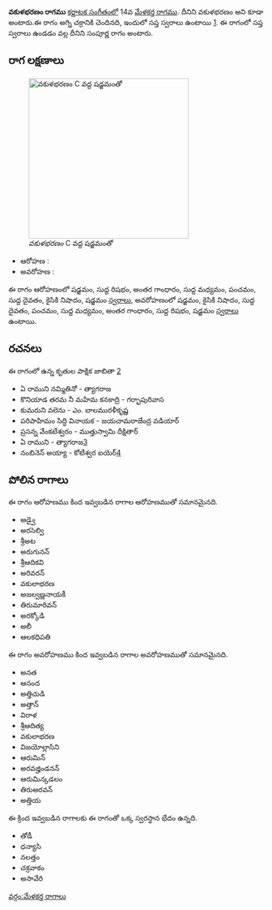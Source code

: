 {{Infobox ragam
	| name          	= వకుళభరణం
	| synonym	    	= వకుళభరణం
	| mela          	= 14
	| chakra        	= అగ్ని
	| janaka        	= 
	| type          	= సంపూర్ణ
	| arohanam      	= {{svaraC|S|R1|G3|M1|P|D1|N2|S'}} 
	| avarohanam    	= {{svaraC|S'|N2|D1|P|M1|G3|R1|S}}
	| jeeva         	=
	| chhaya        	=
	| nyasa         	=
	| vishesha      	= 
	| equivalent  		= 
}}
{{కర్ణాటక సంగీత రాగాలు}}
'''వకుళభరణం రాగము''' [[కర్ణాటక సంగీతం]]లో 14వ [[మేళకర్త రాగము]]. దీనిని వకుళభరణం అని కూడా అంటారు.ఈ రాగం అగ్ని చక్రానికి చెందినది, ఇందులో సప్త స్వరాలు ఉంటాయి [https://en.wikipedia.org/wiki/Melakarta]. ఈ రాగంలో సప్త స్వరాలు ఉండడం వల్ల దీనిని సంపూర్ణ రాగం అంటారు.


==రాగ లక్షణాలు==
[[Image:vakulabharanam_kb2wiki.png|thumb|right|316px|''వకుళభరణం'' C వద్ద షడ్జమంతో]]

* ఆరోహణ : {{svaraC|S|R1|G3|M1|P|D1|N2|S'}} 
* అవరోహణ : {{svaraC|S'|N2|D1|P|M1|G3|R1|S}}

ఈ రాగం ఆరోహణంలో షడ్జమం, సుద్ద  రిషభం, అంతర గాంధారం, సుద్ద మధ్యమం, పంచమం, సుద్ద దైవతం, కైసికి నిషాదం, షడ్జమం [[స్వరాలు]], అవరోహణంలో షడ్జమం, కైసికి నిషాదం, సుద్ద దైవతం, పంచమం, సుద్ద మధ్యమం, అంతర గాంధారం, సుద్ద  రిషభం, షడ్జమం [[స్వరాలు]] ఉంటాయి.

==రచనలు==
ఈ రాగంలో ఉన్న కృతుల పాక్షిక జాబితా [https://github.com/ssrihari/ragavardhini/blob/master/ragas/kritis.psv]
* ఏ రాముని నమ్మితినో - త్యాగరాజ
* కొనియాడ తరమ నీ మహిమ కనకాద్రి - గర్భాపురివాస
* కుమరుని వలెను - ఎం. బాలమురళీకృష్ణ
* పరిపాహిమం సిద్ధి వినాయక - జయచామరాజేంద్ర వడియార్
* ప్రసన్న వేంకటేశ్వరం - ముత్తుస్వామి దీక్షితార్
* ఏ రాముని - త్యాగరాజ[http://www.karnatik.com/c2312.shtml]
* నంబినెన్ అయ్యా - కోటీశ్వర ఐయెర్[http://www.karnatik.com/c1770.shtml]




==పోలిన రాగాలు==
ఈ రాగం ఆరోహణము కింద ఇవ్వబడిన రాగాల ఆరోహణముతో సమానమైనది.
* అడ్వై
* అరసెల్వి
*  శ్రీఅట
* అరుగునన్
* శ్రీఆదికవి
* అరివరన్
* వకులాభరణ
* అజల్వణ్ణనాయకీ
* తిరుమారివన్
* అరక్కోడి
* అలీ
* ఆలకధిపతి

ఈ రాగం అవరోహణము కింద ఇవ్వబడిన రాగాల అవరోహణముతో సమానమైనది.
* అనత
* ఆనంద
* అత్తిచుడి
* అత్తాన్
* విరాళ
* శ్రీఆదిత్య
* వకులాభరణ
* విజయోల్లాసిని
* ఆరుమిన్
* అరవజ్హిండనన్
* ఆరుమిన్కడలం
* తిరుఅరవన్
* అత్తియ

ఈ క్రింద ఇవ్వబడిన రాగాలకు ఈ రాగంతో ఒక్క స్వరస్థాన భేదం ఉన్నది.
* తోడీ
* ధన్యాసి
* నలత్తం
* చక్రవాకం
*  అసావేరి



[[వర్గం:మేళకర్త రాగాలు]]